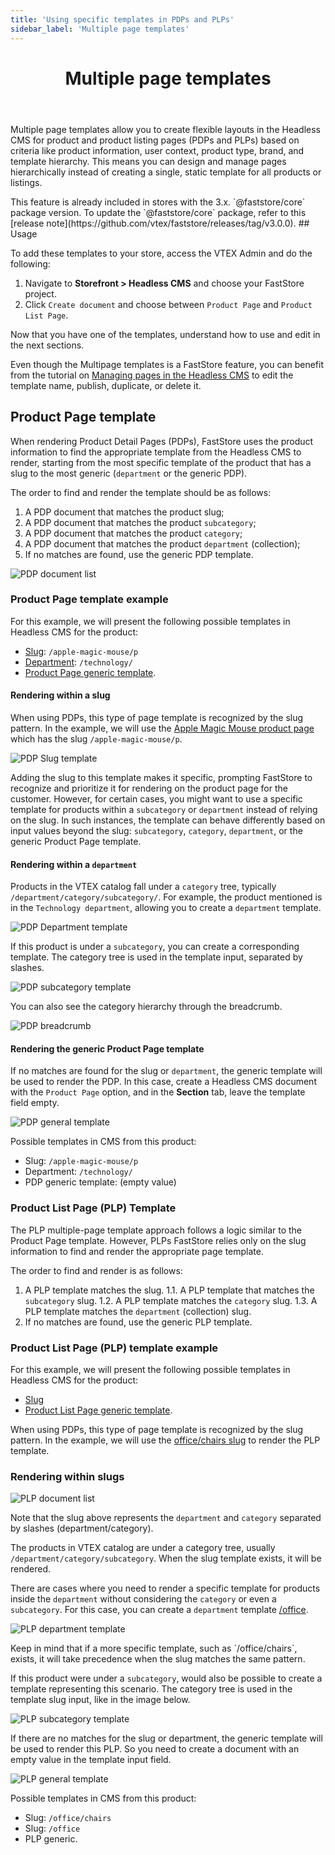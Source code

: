 ```yaml
---
title: 'Using specific templates in PDPs and PLPs'
sidebar_label: 'Multiple page templates'
---
```


<header>

# Multiple page templates

</header>

Multiple page templates allow you to create flexible layouts in the Headless CMS for product and product listing pages (PDPs and PLPs) based on criteria like product information, user context, product type, brand, and template hierarchy. This means you can design and manage pages hierarchically instead of creating a single, static template for all products or listings.

<Callout type="warning" emoji="⚠️">
  This feature is already included in stores with the 3.x. `@faststore/core` package version. To update the `@faststore/core` package, refer to this [release note](https://github.com/vtex/faststore/releases/tag/v3.0.0).
</Callout>
## Usage

To add these templates to your store, access the VTEX Admin and do the following:
1. Navigate to **Storefront > Headless CMS** and choose your FastStore project.
2. Click  `Create document` and choose between `Product Page` and `Product List Page`.

Now that you have one of the templates, understand how to use and edit in the next sections.

Even though the Multipage templates is a FastStore feature, you can benefit from the tutorial on [Managing pages in the Headless CMS](https://help.vtex.com/tutorial/managing-pages--3DO6rBhZ1p3zndnFu5BgRt) to edit the template name, publish, duplicate, or delete it.
## Product Page template

When rendering Product Detail Pages (PDPs), FastStore uses the product information to find the appropriate template from the Headless CMS to render, starting from the most specific template of the product that has a slug to the most generic (`department` or the generic PDP).

The order to find and render the template should be as follows:

1.  A PDP document that matches the product slug;
2.  A PDP document that matches the product `subcategory`;
3.  A PDP document that matches the product `category`;
4.  A PDP document that matches the product `department` (collection);
5.  If no matches are found, use the generic PDP template.

![PDP document list](https://vtexhelp.vtexassets.com/assets/docs/src/pdplist___d6f00d8bcfc23aecc477c97d487eebca.png)

### Product Page template example

For this example, we will present the following possible templates in Headless CMS for the product:

- [Slug](#rendering-within-a-slug): `/apple-magic-mouse/p`
- [Department](#rendering-within-a-department): `/technology/`
- [Product Page generic template](#rendering-the-generic-product-page-template).

#### Rendering within a slug

When using PDPs, this type of page template is recognized by the slug pattern. In the example, we will use the [Apple Magic Mouse product page](https://starter.vtex.app/apple-magic-mouse/p) which has the slug `/apple-magic-mouse/p`.

![PDP Slug template](https://vtexhelp.vtexassets.com/assets/docs/src/pdpslug___95ada5a5b24e23e34c04f4837d11ade7.png)

Adding the slug to this template makes it specific, prompting FastStore to recognize and prioritize it for rendering on the product page for the customer.
However, for certain cases, you might want to use a specific template for products within a `subcategory` or `department` instead of relying on the slug. In such instances, the template can behave differently based on input values beyond the slug: `subcategory`, `category`, `department`, or the generic Product Page template.

#### Rendering within a `department`

Products in the VTEX catalog fall under a `category` tree, typically `/department/category/subcategory/`. For example, the product mentioned is in the `Technology department`, allowing you to create a `department` template.

![PDP Department template](https://vtexhelp.vtexassets.com/assets/docs/src/pdpdepartment___387cf641f675d05666afeafc65a3e56b.png)

If this product is under a `subcategory`, you can create a corresponding template. The category tree is used in the template input, separated by slashes.

![PDP subcategory template](https://vtexhelp.vtexassets.com/assets/docs/src/pdpsubcategory___566be1fd3bba2db777dd18881933292c.png)

You can also see the category hierarchy through the breadcrumb.

![PDP breadcrumb](https://vtexhelp.vtexassets.com/assets/docs/src/breadcrumb___c9c12da51f685572dfb3a9403168b26a.png)
#### Rendering the generic Product Page template
If no matches are found for the slug or `department`, the generic template will be used to render the PDP. In this case, create a Headless CMS document with the `Product Page` option, and in the **Section** tab, leave the template field empty.

![PDP general template](https://vtexhelp.vtexassets.com/assets/docs/src/pdpgeneral___cdeeaf6060b529aea029e2e5814efc50.png)

Possible templates in CMS from this product:

- Slug: `/apple-magic-mouse/p`
- Department: `/technology/`
- PDP generic template: (empty value)

### Product List Page (PLP) Template

The PLP multiple-page template approach follows a logic similar to the Product Page template. However, PLPs FastStore relies only on the slug information to find and render the appropriate page template. 

The order to find and render is as follows:

1.  A PLP template matches the slug.
    1.1. A PLP template that matches the `subcategory` slug.
    1.2. A PLP template matches the `category` slug.
    1.3. A PLP template matches the `department` (collection) slug.
2.  If no matches are found, use the generic PLP template.

### Product List Page (PLP) template example

For this example, we will present the following possible templates in Headless CMS for the product:
- [Slug](#rendering-within-slugs)
- [Product List Page generic template](#rendering-the-generic-product-list-page).

When using PDPs, this type of page template is recognized by the slug pattern. In the example, we will use the [office/chairs slug](https://starter.vtex.app/office/chairs) to render the PLP template.

### Rendering within slugs

![PLP document list](https://vtexhelp.vtexassets.com/assets/docs/src/plplist___854bd00fbbcc43d8ae25169917e85632.png)

Note that the slug above represents the `department` and `category` separated by slashes (department/category).

The products in VTEX catalog are under a category tree, usually `/department/category/subcategory`.
When the slug template exists, it will be rendered.

There are cases where you need to render a specific template for products inside the `department` without considering the `category` or even a `subcategory`. For this case, you can create a `department` template [/office](https://starter.vtex.app/office/chairs).

![PLP department template](https://vtexhelp.vtexassets.com/assets/docs/src/plpdepartment___4c520237721ca14a722215a93e8cd4c7.png)

<Callout type="warning" emoji="⚠️">
Keep in mind that if a more specific template, such as `/office/chairs`, exists, it will take precedence when the slug matches the same pattern.
</Callout>

If this product were under a `subcategory`, would also be possible to create a template representing this scenario. The category tree is used in the template slug input, like in the image below.

![PLP subcategory template](https://vtexhelp.vtexassets.com/assets/docs/src/plpsubcategory___ac973acd0b5d1745e848f1a0a94c5988.png)

If there are no matches for the slug or department, the generic template will be used to render this PLP. So you need to create a document with an empty value in the template input field.

![PLP general template](https://vtexhelp.vtexassets.com/assets/docs/src/plpgeneral___d5ecb7ef0a45bb0bfa6280ec719d9b80.png)

Possible templates in CMS from this product:

- Slug: `/office/chairs`
- Slug: `/office`
- PLP generic.
